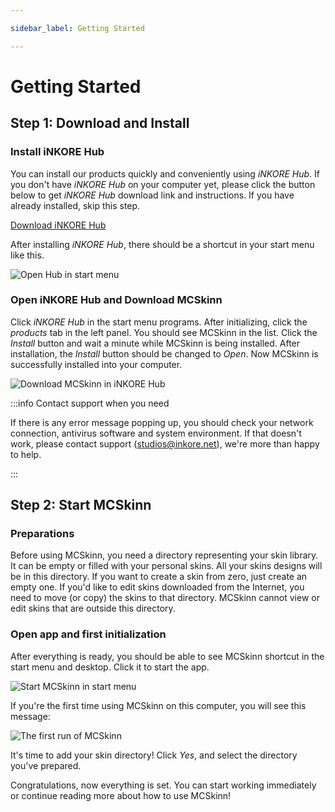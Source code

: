 ---

sidebar_label: Getting Started

---

# Getting Started

## Step 1: Download and Install

### Install iNKORE Hub

You can install our products quickly and conveniently using *iNKORE Hub*. If you don't have *iNKORE Hub* on your computer yet, please click the button below to get *iNKORE Hub* download link and instructions. If you have already installed, skip this step.

[Download iNKORE Hub](https://inkore.net/hub-windows)

After installing *iNKORE Hub*, there should be a shortcut in your start menu like this.

![Open Hub in start menu](hub-in-start-menu.png)

### Open iNKORE Hub and Download MCSkinn

Click *iNKORE Hub* in the start menu programs. After initializing, click the *products* tab in the left panel. You should see MCSkinn in the list. Click the *Install* button and wait a minute while MCSkinn is being installed. After installation, the *Install* button should be changed to *Open*. Now MCSkinn is successfully installed into your computer.

![Download MCSkinn in *iNKORE Hub*](download-mcskinn-in-hub.png)

:::info Contact support when you need

If there is any error message popping up, you should check your network connection, antivirus software and system environment. If that doesn't work, please contact support (studios@inkore.net), we're more than happy to help.

:::

## Step 2: Start MCSkinn

### Preparations

Before using MCSkinn, you need a directory representing your skin library. It can be empty or filled with your personal skins. All your skins designs will be in this directory. If you want to create a skin from zero, just create an empty one. If you'd like to edit skins downloaded from the Internet, you need to move (or copy) the skins to that directory. MCSkinn cannot view or edit skins that are outside this directory.

### Open app and first initialization

After everything is ready, you should be able to see MCSkinn shortcut in the start menu and desktop. Click it to start the app.

![Start MCSkinn in start menu](start-mcskinn-in-start-menu.png)

If you're the first time using MCSkinn on this computer, you will see this message:

![The first run of MCSkinn](mcskinn-first-run.png)

It's time to add your skin directory! Click *Yes*, and select the directory you've prepared.

Congratulations, now everything is set. You can start working immediately or continue reading more about how to use MCSkinn!